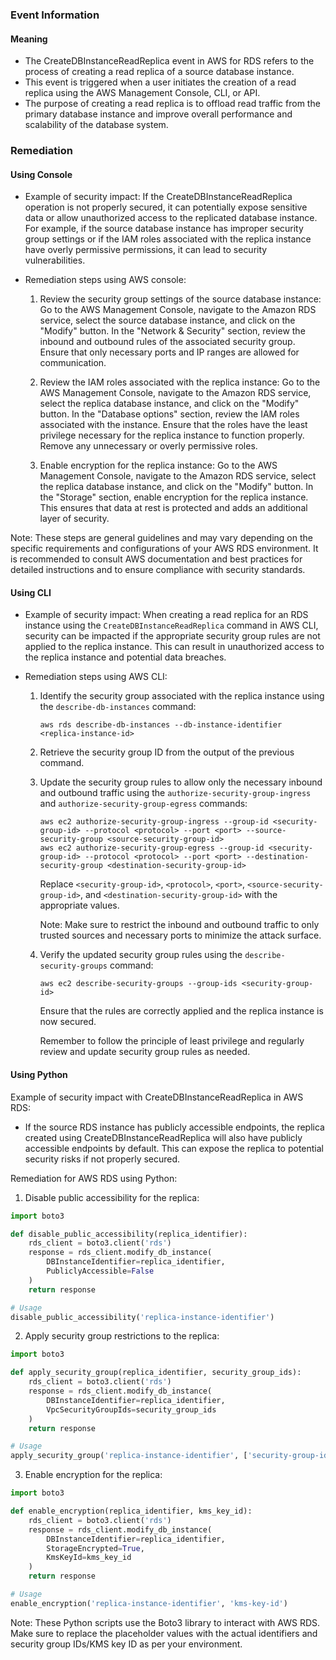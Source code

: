 
### Event Information

#### Meaning

- The CreateDBInstanceReadReplica event in AWS for RDS refers to the process of creating a read replica of a source database instance.
- This event is triggered when a user initiates the creation of a read replica using the AWS Management Console, CLI, or API.
- The purpose of creating a read replica is to offload read traffic from the primary database instance and improve overall performance and scalability of the database system.

### Remediation

#### Using Console

- Example of security impact: If the CreateDBInstanceReadReplica operation is not properly secured, it can potentially expose sensitive data or allow unauthorized access to the replicated database instance. For example, if the source database instance has improper security group settings or if the IAM roles associated with the replica instance have overly permissive permissions, it can lead to security vulnerabilities.

- Remediation steps using AWS console:
  1. Review the security group settings of the source database instance: Go to the AWS Management Console, navigate to the Amazon RDS service, select the source database instance, and click on the "Modify" button. In the "Network & Security" section, review the inbound and outbound rules of the associated security group. Ensure that only necessary ports and IP ranges are allowed for communication.

  2. Review the IAM roles associated with the replica instance: Go to the AWS Management Console, navigate to the Amazon RDS service, select the replica database instance, and click on the "Modify" button. In the "Database options" section, review the IAM roles associated with the instance. Ensure that the roles have the least privilege necessary for the replica instance to function properly. Remove any unnecessary or overly permissive roles.

  3. Enable encryption for the replica instance: Go to the AWS Management Console, navigate to the Amazon RDS service, select the replica database instance, and click on the "Modify" button. In the "Storage" section, enable encryption for the replica instance. This ensures that data at rest is protected and adds an additional layer of security.

Note: These steps are general guidelines and may vary depending on the specific requirements and configurations of your AWS RDS environment. It is recommended to consult AWS documentation and best practices for detailed instructions and to ensure compliance with security standards.

#### Using CLI

- Example of security impact: When creating a read replica for an RDS instance using the `CreateDBInstanceReadReplica` command in AWS CLI, security can be impacted if the appropriate security group rules are not applied to the replica instance. This can result in unauthorized access to the replica instance and potential data breaches.

- Remediation steps using AWS CLI:
  1. Identify the security group associated with the replica instance using the `describe-db-instances` command:
     ```
     aws rds describe-db-instances --db-instance-identifier <replica-instance-id>
     ```

  2. Retrieve the security group ID from the output of the previous command.

  3. Update the security group rules to allow only the necessary inbound and outbound traffic using the `authorize-security-group-ingress` and `authorize-security-group-egress` commands:
     ```
     aws ec2 authorize-security-group-ingress --group-id <security-group-id> --protocol <protocol> --port <port> --source-security-group <source-security-group-id>
     aws ec2 authorize-security-group-egress --group-id <security-group-id> --protocol <protocol> --port <port> --destination-security-group <destination-security-group-id>
     ```

     Replace `<security-group-id>`, `<protocol>`, `<port>`, `<source-security-group-id>`, and `<destination-security-group-id>` with the appropriate values.

     Note: Make sure to restrict the inbound and outbound traffic to only trusted sources and necessary ports to minimize the attack surface.

  4. Verify the updated security group rules using the `describe-security-groups` command:
     ```
     aws ec2 describe-security-groups --group-ids <security-group-id>
     ```

     Ensure that the rules are correctly applied and the replica instance is now secured.

     Remember to follow the principle of least privilege and regularly review and update security group rules as needed.

#### Using Python

Example of security impact with CreateDBInstanceReadReplica in AWS RDS:
- If the source RDS instance has publicly accessible endpoints, the replica created using CreateDBInstanceReadReplica will also have publicly accessible endpoints by default. This can expose the replica to potential security risks if not properly secured.

Remediation for AWS RDS using Python:
1. Disable public accessibility for the replica:
```python
import boto3

def disable_public_accessibility(replica_identifier):
    rds_client = boto3.client('rds')
    response = rds_client.modify_db_instance(
        DBInstanceIdentifier=replica_identifier,
        PubliclyAccessible=False
    )
    return response

# Usage
disable_public_accessibility('replica-instance-identifier')
```

2. Apply security group restrictions to the replica:
```python
import boto3

def apply_security_group(replica_identifier, security_group_ids):
    rds_client = boto3.client('rds')
    response = rds_client.modify_db_instance(
        DBInstanceIdentifier=replica_identifier,
        VpcSecurityGroupIds=security_group_ids
    )
    return response

# Usage
apply_security_group('replica-instance-identifier', ['security-group-id-1', 'security-group-id-2'])
```

3. Enable encryption for the replica:
```python
import boto3

def enable_encryption(replica_identifier, kms_key_id):
    rds_client = boto3.client('rds')
    response = rds_client.modify_db_instance(
        DBInstanceIdentifier=replica_identifier,
        StorageEncrypted=True,
        KmsKeyId=kms_key_id
    )
    return response

# Usage
enable_encryption('replica-instance-identifier', 'kms-key-id')
```

Note: These Python scripts use the Boto3 library to interact with AWS RDS. Make sure to replace the placeholder values with the actual identifiers and security group IDs/KMS key ID as per your environment.

